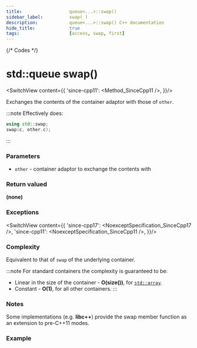 ```yaml
---
title:					queue<...>::swap()
sidebar_label:			swap( )
description:			queue<...>::swap() C++ documentation
hide_title:				true
tags:					[access, swap, first]
---
```




{/* Codes */}



# std::queue swap()

<SwitchView content={{
		'since-cpp11': <Method_SinceCpp11 />,
	}}/>

Exchanges the contents of the container adaptor with those of `other`.

:::note
Effectively does:
```cpp
using std::swap;
swap(c, other.c);
```
:::

### Parameters

 - `other` - container adaptor to exchange the contents with

### Return valued

**(none)**

### Exceptions

<SwitchView content={{
		'since-cpp17': <NoexceptSpecification_SinceCpp17 />,
		'since-cpp11': <NoexceptSpecification_SinceCpp11  />,
	}}/>


### Complexity

Equivalent to that of `swap` of the underlying container. 

:::note
For standard containers the complexity is guaranteed to be:
 - Linear in the size of the container - **O(size())**, for [`std::array`](/docs/std/containers/arrays/array).
 - Constant - **O(1)**, for all other containers.
:::

### Notes

Some implementations (e.g. **libc++**) provide the swap member function as an extension to pre-C++11 modes.

### Example

<ImproveSection />
